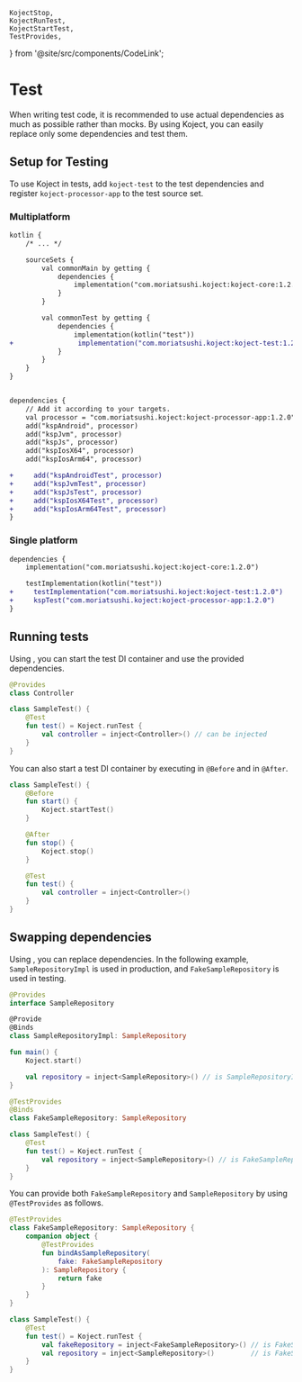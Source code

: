     KojectStop,
    KojectRunTest,
    KojectStartTest,
    TestProvides,
} from '@site/src/components/CodeLink';

# Test
When writing test code, it is recommended to use actual dependencies as much as possible rather than mocks.
By using Koject, you can easily replace only some dependencies and test them.

## Setup for Testing
To use Koject in tests, add `koject-test` to the test dependencies and register `koject-processor-app` to the test source set.

### Multiplatform
```diff title="build.gradle.kts"
kotlin {
    /* ... */

    sourceSets {
        val commonMain by getting {
            dependencies {
                implementation("com.moriatsushi.koject:koject-core:1.2.0")
            }
        }

        val commonTest by getting {
            dependencies {
                implementation(kotlin("test"))
+                implementation("com.moriatsushi.koject:koject-test:1.2.0")
            }
        }
    }
}


dependencies {
    // Add it according to your targets.
    val processor = "com.moriatsushi.koject:koject-processor-app:1.2.0"
    add("kspAndroid", processor)
    add("kspJvm", processor)
    add("kspJs", processor)
    add("kspIosX64", processor)
    add("kspIosArm64", processor)

+     add("kspAndroidTest", processor)
+     add("kspJvmTest", processor)
+     add("kspJsTest", processor)
+     add("kspIosX64Test", processor)
+     add("kspIosArm64Test", processor)
}
```

### Single platform
```diff title="build.gradle.kts"
dependencies {
    implementation("com.moriatsushi.koject:koject-core:1.2.0")

    testImplementation(kotlin("test"))
+     testImplementation("com.moriatsushi.koject:koject-test:1.2.0")
+     kspTest("com.moriatsushi.koject:koject-processor-app:1.2.0")
}
```

## Running tests

Using <KojectRunTest/>, you can start the test DI container and use the provided dependencies.

```kotlin
@Provides
class Controller
```
```kotlin
class SampleTest() {
    @Test
    fun test() = Koject.runTest {
        val controller = inject<Controller>() // can be injected
    }
}
```

You can also start a test DI container by executing <KojectStartTest/> in `@Before` and <KojectStop/> in `@After`.

```kotlin
class SampleTest() {
    @Before
    fun start() {
        Koject.startTest()
    }

    @After
    fun stop() {
        Koject.stop()
    }

    @Test
    fun test() {
        val controller = inject<Controller>()
    }
}
```

## Swapping dependencies
Using <TestProvides/>, you can replace dependencies.
In the following example, `SampleRepositoryImpl` is used in production, and `FakeSampleRepository` is used in testing.

```kotlin title="src/main/kotlin/SampleRepository.kt"
@Provides
interface SampleRepository

@Provide
@Binds
class SampleRepositoryImpl: SampleRepository
```
```kotlin title="src/main/kotlin/main.kt"
fun main() {
    Koject.start()

    val repository = inject<SampleRepository>() // is SampleRepositoryImpl
}
```
```kotlin title="src/test/kotlin/FakeSampleRepository.kt"
@TestProvides
@Binds
class FakeSampleRepository: SampleRepository
```
```kotlin title="src/test/kotlin/FakeSampleRepository.kt"
class SampleTest() {
    @Test
    fun test() = Koject.runTest {
        val repository = inject<SampleRepository>() // is FakeSampleRepository
    }
}
```

You can provide both `FakeSampleRepository` and `SampleRepository` by using `@TestProvides` as follows.

```kotlin title="src/test/kotlin/FakeSampleRepository.kt"
@TestProvides
class FakeSampleRepository: SampleRepository {
    companion object {
        @TestProvides
        fun bindAsSampleRepository(
            fake: FakeSampleRepository
        ): SampleRepository {
            return fake
        }
    }
}
```
```kotlin title="src/test/kotlin/FakeSampleRepository.kt"
class SampleTest() {
    @Test
    fun test() = Koject.runTest {
        val fakeRepository = inject<FakeSampleRepository>() // is FakeSampleRepository
        val repository = inject<SampleRepository>()         // is FakeSampleRepository
    }
}
```

